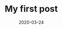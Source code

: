 ---
title: My first post
slug: first-post
date: 2020-03-24
featureImage: nature.jpg
excerpt:  est rerum tempore vitae\nsequi sint nihil reprehenderit dolor beatae ea dolores neque\nfugiat blanditiis voluptate porro vel nihil molestiae ut reiciendis\nqui aperiam non debitis possimus qui neque nisi nulla
---
